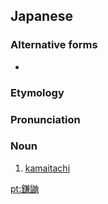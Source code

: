 ==Japanese==
{{wikipedia|lang=ja}}
{{ja-kanjitab|かま|いたち|yomi=k}}

===Alternative forms===
* {{l|ja|窮奇}}

===Etymology===
{{compound|ja|鎌|tr1=kama|t1=[[sickle]]|鼬|tr2=itachi|t2=[[weasel]]}}

===Pronunciation===
{{ja-pron|acc=3|y=k|かまいたち}}

===Noun===
{{ja-noun|かまいたち}}

# [[kamaitachi]]

{{C|ja|Mythological creatures|Japanese mythology|Folklore}}

[[pt:鎌鼬]]